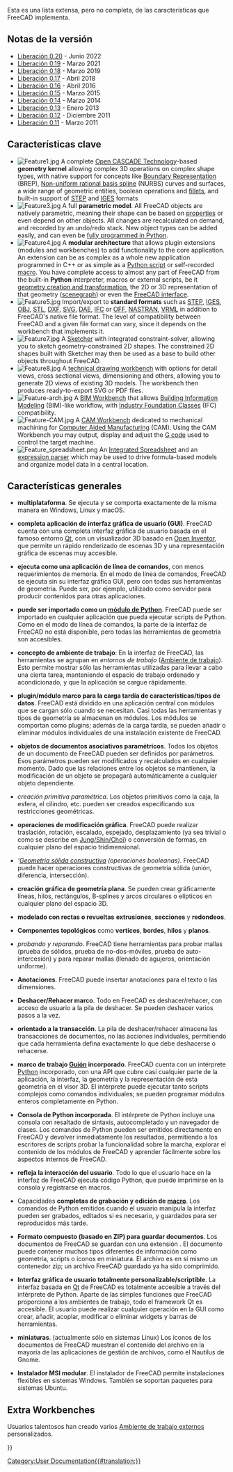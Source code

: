 <languages/>

{{Docnav/es
|[[About_FreeCAD/es|Acerca de FreeCAD]]
|[[Installing_on_Windows/es|Instalación en Windows]]
}}

Esta es una lista extensa, pero no completa, de las características que FreeCAD implementa.

{{TOCright}}

<span id="Release_notes"></span>
== Notas de la versión ==

<div class="mw-translate-fuzzy">
* [[Release_notes_0.20/es|Liberación 0.20]] - Junio 2022
* [[Release_notes_0.19/es|Liberación 0.19]] - Marzo 2021
* [[Release_notes_0.18/es|Liberación 0.18]] - Marzo 2019
* [[Release_notes_0.17/es|Liberación 0.17]] - Abril 2018
* [[Release_notes_0.16/es|Liberación 0.16]] - Abril 2016
* [[Release_notes_0.15/es|Liberación 0.15]] - Marzo 2015
* [[Release_notes_0.14/es|Liberación 0.14]] - Marzo 2014
* [[Release_notes_0.13/es|Liberación 0.13]] - Enero 2013
* [[Release_notes_0.12/es|Liberación 0.12]] - Diciembre 2011
* [[Release_notes_0.11/es|Liberación 0.11]] - Marzo 2011
</div>

<span id="Key_features"></span>
== Características clave ==

* [[Image:Feature1.jpg|left]] A complete [http://en.wikipedia.org/wiki/Open_CASCADE Open CASCADE Technology]-based '''geometry kernel''' allowing complex 3D operations on complex shape types, with native support for concepts like [https://en.wikipedia.org/wiki/Boundary_representation Boundary Representation] (BREP), [https://en.wikipedia.org/wiki/Non-uniform_rational_B-spline Non-uniform rational basis spline] (NURBS) curves and surfaces, a wide range of geometric entities, boolean operations and [https://en.wikipedia.org/wiki/Fillet_(mechanics) fillets], and built-in support of [https://en.wikipedia.org/wiki/ISO_10303 STEP] and [https://en.wikipedia.org/wiki/IGES IGES] formats {{clear}}
* [[Image:Feature3.jpg|left]] A full '''parametric model'''. All FreeCAD objects are natively parametric, meaning their shape can be based on [[Property|properties]] or even depend on other objects. All changes are recalculated on demand, and recorded by an undo/redo stack. New object types can be added easily, and can even be [[Scripted_objects|fully programmed in Python]].{{clear}}
* [[Image:Feature4.jpg|left]] A '''modular architecture''' that allows plugin extensions (modules and workbenches) to add functionality to the core application. An extension can be as complex as a whole new application programmed in C++ or as simple as a [[Power_users_hub|Python script]] or self-recorded [[Macros|macro]]. You have complete access to almost any part of FreeCAD from the built-in '''Python''' interpreter, macros or external scripts, be it [[Topological_data_scripting|geometry creation and transformation]], the 2D or 3D representation of that geometry ([[Scenegraph|scenegraph]]) or even the [[PySide|FreeCAD interface]].{{clear}}
* [[Image:Feature5.jpg|left]] Import/export to '''standard formats''' such as [http://en.wikipedia.org/wiki/ISO_10303 STEP], [http://en.wikipedia.org/wiki/IGES IGES], [http://en.wikipedia.org/wiki/Obj OBJ], [http://en.wikipedia.org/wiki/STL_%28file_format%29 STL], [http://en.wikipedia.org/wiki/Dxf DXF], [http://en.wikipedia.org/wiki/Svg SVG], [http://en.wikipedia.org/wiki/COLLADA DAE], [http://en.wikipedia.org/wiki/Industry_Foundation_Classes IFC] or [http://people.sc.fsu.edu/~jburkardt/data/off/off.html OFF], [http://en.wikipedia.org/wiki/NASTRAN NASTRAN], [http://en.wikipedia.org/wiki/VRML VRML] in addition to FreeCAD's native {{FileName|[[File Format FCStd|FCStd]]}} file format. The level of compatibility between FreeCAD and a given file format can vary, since it depends on the workbench that implements it.{{clear}}
* [[Image:Feature7.jpg|left]] A [[Sketcher_Workbench|Sketcher]] with integrated constraint-solver, allowing you to sketch geometry-constrained 2D shapes. The constrained 2D shapes built with Sketcher may then be used as a base to build other objects throughout FreeCAD.{{clear}}
* [[Image:Feature8.jpg|left]] A [[TechDraw_Workbench|technical drawing workbench]] with options for detail views, cross sectional views, dimensioning and others, allowing you to generate 2D views of existing 3D models. The workbench then produces ready-to-export SVG or PDF files.{{clear}}
* [[Image:Feature-arch.jpg|left]] A [[BIM_Workbench|BIM Workbench]] that allows [http://en.wikipedia.org/wiki/Building_Information_Modeling Building Information Modeling] (BIM)-like workflow, with [http://en.wikipedia.org/wiki/Industry_Foundation_Classes Industry Foundation Classes] (IFC) compatibility.{{clear}}
* [[Image:Feature-CAM.jpg|left]] A [[CAM_Workbench|CAM Workbench]] dedicated to mechanical machining for [https://en.wikipedia.org/wiki/Computer-aided_manufacturing Computer Aided Manufacturing] (CAM). Using the CAM Workbench you may output, display and adjust the [http://en.wikipedia.org/wiki/G-code G code] used to control the target machine.{{clear}}
* [[Image:Feature_spreadsheet.png|left]] An [[Spreadsheet_Workbench|Integrated Spreadsheet]] and an [[Expressions|expression parser]] which may be used to drive formula-based models and organize model data in a central location.{{clear}}

<span id="General_features"></span>
== Características generales ==

* '''multiplataforma'''. Se ejecuta y se comporta exactamente de la misma manera en Windows, Linux y macOS.

* '''completa aplicación de interfaz gráfica de usuario (GUI)'''. FreeCAD cuenta con una completa interfaz gráfica de usuario basada en el famoso entorno [http://www.qtsoftware.com/ Qt], con un visualizador 3D basado en [http://en.wikipedia.org/wiki/Open_Inventor Open Inventor], que permite un rápido renderizado de escenas 3D y una representación gráfica de escenas muy accesible.

* '''ejecuta como una aplicación de línea de comandos''', con menos requerimientos de memoria. En el modo de línea de comandos, FreeCAD se ejecuta sin su interfaz gráfica GUI, pero con todas sus herramientas de geometría. Puede ser, por ejemplo, utilizado como servidor para producir contenidos para otras aplicaciones.

* '''puede ser importado como un [[Embedding FreeCAD/es|módulo de Python]]'''. FreeCAD puede ser importado en cualquier aplicación que pueda ejecutar scripts de Python. Como en el modo de línea de comandos, la parte de la interfaz de FreeCAD no está disponible, pero todas las herramientas de geometría son accesibles.

* '''concepto de ambiente de trabajo''': En la interfaz de FreeCAD, las herramientas se agrupan en ''entornos de trabajo'' ([[Workbenches/es|Ambiente de trabajo]]). Esto permite mostrar sólo las herramientas utilizadas para llevar a cabo una cierta tarea, manteniendo el espacio de trabajo ordenado y acondicionado, y que la aplicación se cargue rápidamente.

<div class="mw-translate-fuzzy">
* '''plugin/módulo marco para la carga tardía de características/tipos de datos'''. FreeCAD está dividido en una aplicación central con módulos que se cargan sólo cuando se necesitan. Casi todas las herramientas y tipos de geometría se almacenan en módulos. Los módulos se comportan como plugins; además de la carga tardía, se pueden añadir o eliminar módulos individuales de una instalación existente de FreeCAD.
</div>

* '''objetos de documentos asociativos paramétricos'''. Todos los objetos de un documento de FreeCAD pueden ser definidos por parámetros. Esos parámetros pueden ser modificados y recalculados en cualquier momento. Dado que las relaciones entre los objetos se mantienen, la modificación de un objeto se propagará automáticamente a cualquier objeto dependiente.

* ''creación primitiva paramétrica''. Los objetos primitivos como la caja, la esfera, el cilindro, etc. pueden ser creados especificando sus restricciones geométricas.

* '''operaciones de modificación gráfica'''. FreeCAD puede realizar traslación, rotación, escalado, espejado, desplazamiento (ya sea trivial o como se describe en [https://www.researchgate.net/publication/240754626_Self-intersection_Removal_in_Triangular_Mesh_Offsetting Jung/Shin/Choi]) o conversión de formas, en cualquier plano del espacio tridimensional.

* '''[[Constructive solid geometry/es|Geometría sólida constructiva]] (operaciones booleanas)''. FreeCAD puede hacer operaciones constructivas de geometría sólida (unión, diferencia, intersección).

* '''creación gráfica de geometría plana'''. Se pueden crear gráficamente líneas, hilos, rectángulos, B-splines y arcos circulares o elípticos en cualquier plano del espacio 3D.

* '''modelado con rectas o revueltas''' '''extrusiones''', '''secciones''' y '''redondeos'''.

* '''Componentes topológicos''' como '''vertices''', '''bordes''', '''hilos''' y '''planos'''.

* ''probando y reparando''. FreeCAD tiene herramientas para probar mallas (prueba de sólidos, prueba de no-dos-móviles, prueba de auto-intercesión) y para reparar mallas (llenado de agujeros, orientación uniforme).

* '''Anotaciones'''. FreeCAD puede insertar anotaciones para el texto o las dimensiones.

* '''Deshacer/Rehacer marco'''. Todo en FreeCAD es deshacer/rehacer, con acceso de usuario a la pila de deshacer. Se pueden deshacer varios pasos a la vez.

* '''orientado a la transacción'''. La pila de deshacer/rehacer almacena las transacciones de documentos, no las acciones individuales, permitiendo que cada herramienta defina exactamente lo que debe deshacerse o rehacerse.

<div class="mw-translate-fuzzy">
* '''marco de trabajo [[Scripting/es|Guión]] incorporado'''. FreeCAD cuenta con un intérprete [http://www.python.org/ Python] incorporado, con una API que cubre casi cualquier parte de la aplicación, la interfaz, la geometría y la representación de esta geometría en el visor 3D. El intérprete puede ejecutar tanto scripts complejos como comandos individuales; se pueden programar módulos enteros completamente en Python.
</div>

<div class="mw-translate-fuzzy">
* '''Consola de Python incorporada'''. El intérprete de Python incluye una consola con resaltado de sintaxis, autocompletado y un navegador de clases. Los comandos de Python pueden ser emitidos directamente en FreeCAD y devolver inmediatamente los resultados, permitiendo a los escritores de scripts probar la funcionalidad sobre la marcha, explorar el contenido de los módulos de FreeCAD y aprender fácilmente sobre los aspectos internos de FreeCAD.
</div>

* '''refleja la interacción del usuario'''. Todo lo que el usuario hace en la interfaz de FreeCAD ejecuta código Python, que puede imprimirse en la consola y registrarse en macros.

* Capacidades '''completas de grabación y edición de [[Macros/es|macro]]'''. Los comandos de Python emitidos cuando el usuario manipula la interfaz pueden ser grabados, editados si es necesario, y guardados para ser reproducidos más tarde.

* '''Formato compuesto (basado en ZIP) para guardar documentos'''. Los documentos de FreeCAD se guardan con una extensión {{FileName|.[[File Format FCStd|FCStd]]}}. El documento puede contener muchos tipos diferentes de información como geometría, scripts o iconos en miniatura. El archivo {{FileName||.FCStd}} es en sí mismo un contenedor zip; un archivo FreeCAD guardado ya ha sido comprimido.

* '''Interfaz gráfica de usuario totalmente personalizable/scriptible'''. La interfaz basada en [https://www.qt.io Qt] de FreeCAD es totalmente accesible a través del intérprete de Python. Aparte de las simples funciones que FreeCAD proporciona a los ambientes de trabajo, todo el framework Qt es accesible. El usuario puede realizar cualquier operación en la GUI como crear, añadir, acoplar, modificar o eliminar widgets y barras de herramientas.

* '''miniaturas'''. (actualmente sólo en sistemas Linux) Los iconos de los documentos de FreeCAD muestran el contenido del archivo en la mayoría de las aplicaciones de gestión de archivos, como el Nautilus de Gnome.

* '''Instalador MSI modular'''. El instalador de FreeCAD permite instalaciones flexibles en sistemas Windows. También se soportan paquetes para sistemas Ubuntu.

==Extra Workbenches ==

Usuarios talentosos han creado varios [[external workbenches/es|Ambiente de trabajo externos]] personalizados.


{{Docnav/es
|[[About_FreeCAD/es|Acerca de FreeCAD]]
|[[Installing_on_Windows/es|Instalación en Windows]]
}}

{{Userdocnavi{{#translation:}}}}
[[Category:User Documentation{{#translation:}}]]